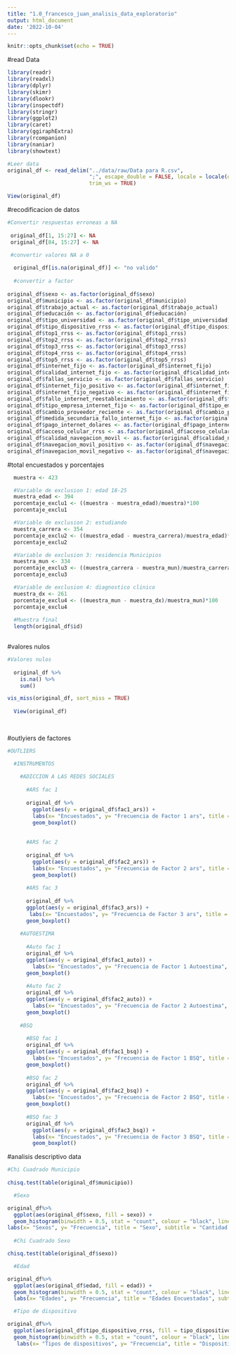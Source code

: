 ```yaml
---
title: "1.0_francesco_juan_analisis_data_exploratorio"
output: html_document
date: '2022-10-04'
---
```


```r
knitr::opts_chunk$set(echo = TRUE)
```

#read Data

```r
library(readr)
library(readxl)
library(dplyr)
library(skimr)
library(dlookr) 
library(inspectdf) 
library(stringr)
library(ggplot2)
library(caret)
library(ggiraphExtra)
library(rcompanion)
library(naniar)
library(showtext)

#Leer data
original_df <- read_delim("../data/raw/Data para R.csv", 
                          ";", escape_double = FALSE, locale = locale(decimal_mark = ","), 
                          trim_ws = TRUE)

View(original_df)
```

#recodificacion de datos

```r
#Convertir respuestas erroneas a NA
  
 original_df[1, 15:27] <- NA 
 original_df[84, 15:27] <- NA

 #convertir valores NA a 0
  
  original_df[is.na(original_df)] <- "no valido"
  
  #convertir a factor
  
original_df$sexo <- as.factor(original_df$sexo)
original_df$municipio <- as.factor(original_df$municipio)
original_df$trabajo_actual <- as.factor(original_df$trabajo_actual)
original_df$educación <- as.factor(original_df$educación)
original_df$tipo_universidad <- as.factor(original_df$tipo_universidad)
original_df$tipo_dispositivo_rrss <- as.factor(original_df$tipo_dispositivo_rrss)
original_df$top1_rrss <- as.factor(original_df$top1_rrss)
original_df$top2_rrss <- as.factor(original_df$top2_rrss)
original_df$top3_rrss <- as.factor(original_df$top3_rrss)
original_df$top4_rrss <- as.factor(original_df$top4_rrss)
original_df$top5_rrss <- as.factor(original_df$top5_rrss)
original_df$internet_fijo <- as.factor(original_df$internet_fijo)
original_df$calidad_internet_fijo <- as.factor(original_df$calidad_internet_fijo)
original_df$fallas_servicio <- as.factor(original_df$fallas_servicio)
original_df$internet_fijo_positivo <- as.factor(original_df$internet_fijo_positivo)
original_df$internet_fijo_negativo <- as.factor(original_df$internet_fijo_negativo)
original_df$fallo_internet_reestablecimiento <- as.factor(original_df$fallo_internet_reestablecimiento)
original_df$tipo_empresa_internet_fijo <- as.factor(original_df$tipo_empresa_internet_fijo)
original_df$cambio_proveedor_reciente <- as.factor(original_df$cambio_proveedor_reciente)
original_df$medida_secundaria_fallo_internet_fijo <- as.factor(original_df$medida_secundaria_fallo_internet_fijo)
original_df$pago_internet_dolares <- as.factor(original_df$pago_internet_dolares)
original_df$acceso_celular_rrss <- as.factor(original_df$acceso_celular_rrss)
original_df$calidad_navegacion_movil <- as.factor(original_df$calidad_navegacion_movil)
original_df$navegacion_movil_positivo <- as.factor(original_df$navegacion_movil_positivo)
original_df$navegacion_movil_negativo <- as.factor(original_df$navegacion_movil_negativo)

```

#total encuestados y porcentajes

```r

  muestra <- 423

  #Variable de exclusion 1: edad 18-25
  muestra_edad <- 394
  porcentaje_exclu1 <- ((muestra - muestra_edad)/muestra)*100 
  porcentaje_exclu1

  #Variable de exclusion 2: estudiando
  muestra_carrera <- 354
  porcentaje_exclu2 <- ((muestra_edad - muestra_carrera)/muestra_edad)*100
  porcentaje_exclu2

  #Variable de exclusion 3: residencia Municipios
  muestra_mun <- 334
  porcentaje_exclu3 <- ((muestra_carrera - muestra_mun)/muestra_carrera)*100
  porcentaje_exclu3

  #Variable de exclusion 4: diagnostico clinico
  muestra_dx <- 261
  porcentaje_exclu4 <- ((muestra_mun - muestra_dx)/muestra_mun)*100
  porcentaje_exclu4
  
  #Muestra final
  length(original_df$id)
  
```

#valores nulos

```r
#Valores nulos
  
  original_df %>%
    is.na() %>%
    sum()

vis_miss(original_df, sort_miss = TRUE)
  
  View(original_df)
  
  
```

#outlyiers de factores

```r
#OUTLIERS

  #INSTRUMENTOS
  
    #ADICCION A LAS REDES SOCIALES
  
      #ARS fac 1
  
      original_df %>% 
        ggplot(aes(y = original_df$fac1_ars)) +
        labs(x= "Encuestados", y= "Frecuencia de Factor 1 ars", title = "Adicción Redes Sociales", subtitle = "Frecuencia del Factor 1") +
        geom_boxplot()
  
  
      #ARS fac 2
  
      original_df %>% 
        ggplot(aes(y = original_df$fac2_ars)) +
        labs(x= "Encuestados", y= "Frecuencia de Factor 2 ars", title = "Adicción Redes Sociales", subtitle = "Frecuencia del Factor 2") +
        geom_boxplot()
  
      #ARS fac 3 
  
      original_df %>% 
      ggplot(aes(y = original_df$fac3_ars)) +
       labs(x= "Encuestados", y= "Frecuencia de Factor 3 ars", title = "Adicción Redes Sociales", subtitle = "Frecuencia del Factor 3") +
      geom_boxplot()
  
    #AUTOESTIMA
  
      #Auto fac 1
      original_df %>% 
      ggplot(aes(y = original_df$fac1_auto)) +
        labs(x= "Encuestados", y= "Frecuencia de Factor 1 Autoestima", title = "Autoestima", subtitle = "Frecuencia del Factor 1") +
      geom_boxplot()
      
      #Auto fac 2
      original_df %>% 
      ggplot(aes(y = original_df$fac2_auto)) +
        labs(x= "Encuestados", y= "Frecuencia de Factor 2 Autoestima", title = "Autoestima", subtitle = "Frecuencia del Factor 2") +
      geom_boxplot()
  
    #BSQ
  
      #BSQ fac 1
      original_df %>% 
      ggplot(aes(y = original_df$fac1_bsq)) +
        labs(x= "Encuestados", y= "Frecuencia de Factor 1 BSQ", title = "Body Shape Questionnaire", subtitle = "Frecuencia del Factor 1") +
      geom_boxplot()
 
      #BSQ fac 2
      original_df %>% 
      ggplot(aes(y = original_df$fac2_bsq)) +
        labs(x= "Encuestados", y= "Frecuencia de Factor 2 BSQ", title = "Body Shape Questionnaire", subtitle = "Frecuencia del Factor 2") +
      geom_boxplot()
      
      #BSQ fac 3
      original_df %>% 
        ggplot(aes(y = original_df$fac3_bsq)) +
        labs(x= "Encuestados", y= "Frecuencia de Factor 3 BSQ", title = "Body Shape Questionnaire", subtitle = "Frecuencia del Factor 3") +
        geom_boxplot()
```

#analisis descriptivo data

```r
#Chi Cuadrado Municipio
  
chisq.test(table(original_df$municipio))

  #Sexo

original_df%>%
  ggplot(aes(original_df$sexo, fill = sexo)) +
  geom_histogram(binwidth = 0.5, stat = "count", colour = "black", linetype = 1) + 
labs(x= "Sexos", y= "Frecuencia", title = "Sexo", subtitle = "Cantidad de personas por sexo") + guides(fill = guide_legend(title = "Sexos"),colour = guide_legend(title = "Sexos"))
  
  #Chi Cuadrado Sexo

chisq.test(table(original_df$sexo))

  #Edad

original_df%>%
  ggplot(aes(original_df$edad, fill = edad)) +
  geom_histogram(binwidth = 0.5, stat = "count", colour = "black", linetype = 1) + 
  labs(x= "Edades", y= "Frecuencia", title = "Edades Encuestadas", subtitle = "Cantidad de personas por edad") + guides(fill = guide_legend(title = "Edades"),colour = guide_legend(title = "Edades"))

  #Tipo de dispositivo

original_df%>%
  ggplot(aes(original_df$tipo_dispositivo_rrss, fill = tipo_dispositivo_rrss)) +
  geom_histogram(binwidth = 0.5, stat = "count", colour = "black", linetype = 1) + 
   labs(x= "Tipos de dispositivos", y= "Frecuencia", title = "Dispositivos frecuentes", subtitle = "Uso de dispositivos para consumo Redes Sociales") + guides(fill = guide_legend(title = "Dispositivos"),colour = guide_legend(title = "Dispositivos"))
```
